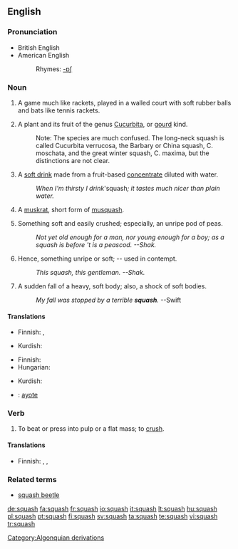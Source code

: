 {{wikipedia}}
==English==

===Pronunciation===
*British English {{IPA|/'skwɒʃ/}}
*American English {{IPA|/'skwɑʃ/}}
*:Rhymes: [[Rhymes:English:-ɒʃ|-ɒʃ]]

===Noun===
{{en-noun|es|-}}

# A game much like rackets, played in a walled court with soft rubber balls and bats like tennis rackets.
# {{botany}} A plant and its fruit of the genus [[Cucurbita]], or [[gourd]] kind.
#:Note: The species are much confused.  The long-neck squash is called Cucurbita verrucosa, the Barbary or China squash, C. moschata, and the great winter squash, C. maxima, but the distinctions are not clear.
# {{UK}} A [[soft drink]] made from a fruit-based [[concentrate]] diluted with water.
#:''When I'm thirsty I drink '''squash''; it tastes much nicer than plain water.'' 
# {{context|obsolete|zoo}} A [[muskrat]], short form of [[musquash]].
# {{obsolete}} Something soft and easily crushed; especially, an unripe pod of peas.
#:''Not yet old enough for a man, nor young enough for a boy; as a squash is before 't is a peascod. --Shak.''
# {{obsolete}} Hence, something unripe or soft; -- used in contempt.
#:''This squash, this gentleman. --Shak.''
# {{obsolete}} A sudden fall of a heavy, soft body; also, a shock of soft bodies.
#:''My fall was stopped by a terrible '''squash'''.'' --Swift

====Translations====
{{trans-top|game much like rackets}}
* Finnish: {{t+|fi|squash}}, {{t|fi|kössi}}
{{trans-mid}}
* Kurdish: {{KUchar|[[سکواش]]}}
{{trans-bottom}}

{{trans-top|plant and its fruit of the genus Cucurbita}}
* Finnish: {{t+|fi|kurpitsa}}
* Hungarian: {{t+|hu|tök}}
{{trans-mid}}
* Kurdish: {{KUchar|[[کودی]]}}
{{trans-bottom}}

{{checktrans-top}}
<!---Please remove this template once the word has been placed in its appropriate table-->
*{{ttbc|Spanish}}: [[ayote]]
{{trans-bottom}}

===Verb===
{{en-verb|squash|es}}

# {{transitive}} To beat or press into pulp or a flat mass; to [[crush]].

====Translations====
{{trans-top|to beat or press into pulp or flat mass}}
* Finnish: {{t-|fi|murskata}}, {{t-|fi|puristaa}}, {{t|fi|soseuttaa}}
{{trans-mid}}
{{trans-bottom}}

===Related terms===
*[[squash beetle]]

[[Category:Algonquian derivations]]

[[de:squash]]
[[fa:squash]]
[[fr:squash]]
[[io:squash]]
[[it:squash]]
[[lt:squash]]
[[hu:squash]]
[[pl:squash]]
[[pt:squash]]
[[fi:squash]]
[[sv:squash]]
[[ta:squash]]
[[te:squash]]
[[vi:squash]]
[[tr:squash]]